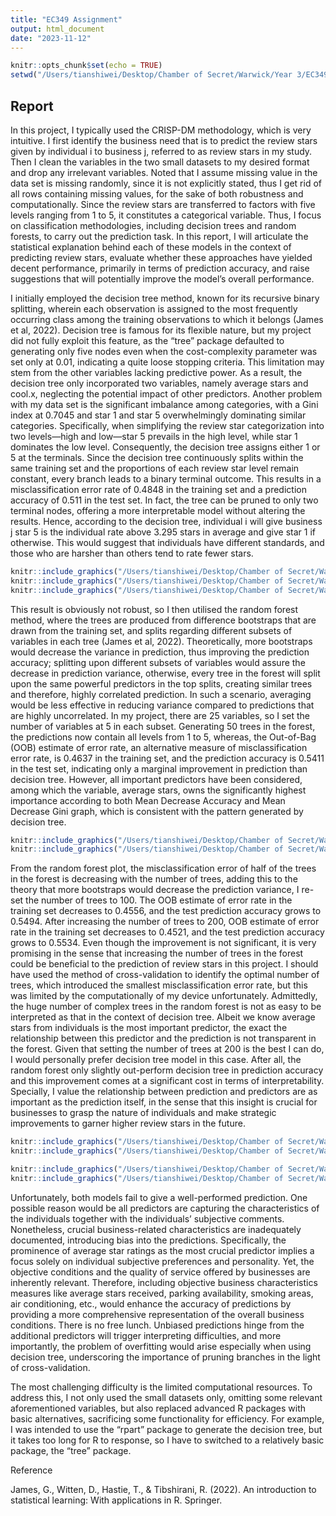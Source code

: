 ```yaml
---
title: "EC349 Assignment"
output: html_document
date: "2023-11-12"
---
```

```r
knitr::opts_chunk$set(echo = TRUE)
setwd("/Users/tianshiwei/Desktop/Chamber of Secret/Warwick/Year 3/EC349/EC349/Project/")
```

## Report
In this project, I typically used the CRISP-DM methodology, which is very intuitive. I first identify the business need that is to predict the review stars given by individual i to business j, referred to as review stars in my study. Then I clean the variables in the two small datasets to my desired format and drop  any irrelevant variables. Noted that I assume missing value in the data set is missing randomly, since it is not explicitly stated, thus I get rid of  all rows containing missing values, for the sake of both robustness and computationally. Since the review stars are transferred to factors with five levels ranging from 1 to 5, it constitutes a categorical variable. Thus, I focus on classification methodologies, including decision trees and random forests, to carry out the prediction task. In this report, I will articulate the statistical explanation behind each of these models in the context of predicting review stars, evaluate whether these approaches have yielded decent performance, primarily in terms of prediction accuracy, and raise suggestions that will potentially improve the model's overall performance. 
 
I initially employed the decision tree method, known for its recursive binary splitting, wherein each observation is assigned to the most frequently occurring class among the training observations to which it belongs (James et al, 2022). Decision tree is famous for its flexible nature, but my project did not fully exploit this feature, as the "tree" package defaulted to generating only five nodes even when the cost-complexity parameter was set only at 0.01, indicating a quite loose stopping criteria. This limitation may stem from the other variables lacking predictive power. As a result, the decision tree only incorporated two variables, namely average stars and cool.x, neglecting the potential impact of other predictors. Another problem with my data set is the significant imbalance among categories, with a Gini index at 0.7045 and star 1 and star 5 overwhelmingly dominating similar categories.  Specifically, when simplifying the review star categorization into two levels—high and low—star 5 prevails in the high level, while star 1 dominates the low level. Consequently, the decision tree assigns either 1 or 5 at the terminals. Since the decision tree continuously splits within the same training set and the proportions of each review star level remain constant, every branch leads to a binary terminal outcome. This results in a misclassification error rate of 0.4848 in the training set and a prediction accuracy of 0.511 in the test set. In fact, the tree can be pruned to only two terminal nodes, offering a more interpretable model without altering the results. Hence, according to the decision tree, individual i will give business j star 5 is the individual rate above 3.295 stars in average and give star 1 if otherwise. This would suggest that individuals have different standards, and those who are harsher than others tend to rate fewer stars. 
```r
knitr::include_graphics("/Users/tianshiwei/Desktop/Chamber of Secret/Warwick/Year 3/EC349/EC349/Project/plot_decision_tree.png")
knitr::include_graphics("/Users/tianshiwei/Desktop/Chamber of Secret/Warwick/Year 3/EC349/EC349/Project/plot_optimal_size.png")
knitr::include_graphics("/Users/tianshiwei/Desktop/Chamber of Secret/Warwick/Year 3/EC349/EC349/Project/plot_pruned_decision_tree.png")
```

This result is obviously not robust, so I then utilised the random forest method, where the trees are produced from difference bootstraps that are drawn from the training set, and splits regarding different subsets of  variables in each tree (James et al, 2022). Theoretically, more bootstraps would decrease the variance in prediction, thus improving the prediction accuracy; splitting upon different subsets of variables would assure the decrease in prediction variance, otherwise, every tree in the forest will split upon the same powerful predictors in the top splits, creating similar trees and therefore, highly correlated prediction. In such a scenario, averaging would be less effective in reducing variance compared to predictions that are highly uncorrelated. In my project, there are 25 variables, so I set the number of variables at 5 in each subset. Generating 50 trees in the forest, the predictions now contain all levels from 1 to 5, whereas, the Out-of-Bag (OOB) estimate of  error rate, an alternative measure of misclassification error rate, is 0.4637 in the training set, and the prediction accuracy is 0.5411 in the test set, indicating only a marginal improvement in prediction than decision tree. However, all important predictors have been considered, among which the variable, average stars, owns the significantly highest importance according to both Mean Decrease Accuracy and Mean Decrease Gini graph, which is consistent with the pattern generated by decision tree. 

```r
knitr::include_graphics("/Users/tianshiwei/Desktop/Chamber of Secret/Warwick/Year 3/EC349/EC349/Project/plot_ransdom_forest_50.png")
knitr::include_graphics("/Users/tianshiwei/Desktop/Chamber of Secret/Warwick/Year 3/EC349/EC349/Project/plot_VIP_50.png")
```

From the random forest plot, the misclassification error of half of the trees in the forest is decreasing with the number of trees, adding this to the theory that more bootstraps would decrease the prediction variance, I re-set the number of trees to 100. The OOB estimate of  error rate in the training set decreases to 0.4556, and the test prediction accuracy grows to 0.5494. After increasing the number of trees to 200, OOB estimate of  error rate in the training set decreases to 0.4521, and the test prediction accuracy grows to 0.5534. Even though the improvement is not significant, it is very promising in the sense that increasing the number of trees in the forest could be beneficial to the prediction of review stars in this project. I should have used the method of cross-validation to identify the optimal number of trees, which introduced the smallest misclassification error rate, but this was limited by the computationally of my device unfortunately. Admittedly, the huge number of complex trees in the random forest is not as easy to be interpreted as that in the context of decision tree. Albeit we know average stars from individuals is the most important predictor, the exact the relationship between this predictor and the prediction is not transparent in the forest. Given that setting the number of trees at 200 is the best I can do, I would personally prefer decision tree model in this case. After all, the random forest only slightly out-perform decision tree in prediction accuracy and this improvement comes at a significant cost in terms of interpretability.  Specially, I value the relationship between prediction and predictors are as important as the prediction itself, in the sense that this insight is crucial for businesses to grasp the nature of individuals and make strategic improvements to garner higher review stars in the future.

```r
knitr::include_graphics("/Users/tianshiwei/Desktop/Chamber of Secret/Warwick/Year 3/EC349/EC349/Project/plot_ransdom_forest_100.png")
knitr::include_graphics("/Users/tianshiwei/Desktop/Chamber of Secret/Warwick/Year 3/EC349/EC349/Project/plot_VIP_100.png")
```
```r
knitr::include_graphics("/Users/tianshiwei/Desktop/Chamber of Secret/Warwick/Year 3/EC349/EC349/Project/plot_ransdom_forest_200.png")
knitr::include_graphics("/Users/tianshiwei/Desktop/Chamber of Secret/Warwick/Year 3/EC349/EC349/Project/plot_VIP_200.png")
```

Unfortunately, both models fail to give a well-performed prediction. One possible reason would be all predictors are capturing the characteristics of the individuals together with the individuals’ subjective comments. Nonetheless, crucial business-related characteristics are inadequately documented, introducing bias into the predictions. Specifically, the prominence of average star ratings as the most crucial predictor implies a focus solely on individual subjective preferences and personality. Yet, the objective conditions and the quality of service offered by businesses are inherently relevant. Therefore, including objective business characteristics measures like average stars received, parking availability, smoking areas, air conditioning, etc., would enhance the accuracy of predictions by providing a more comprehensive representation of the overall business conditions. There is no free lunch. Unbiased predictions hinge from the additional predictors will trigger interpreting difficulties, and more importantly, the problem of overfitting would arise especially when using decision tree, underscoring the importance of pruning branches in the light of cross-validation.

The most challenging difficulty is the limited computational resources. To address this, I not only used the small datasets only, omitting some relevant aforementioned variables, but also replaced advanced R packages with basic alternatives, sacrificing some functionality for efficiency. For example, I was intended to use the “rpart” package to generate the decision tree, but it takes too long for R to response, so I have to switched to a relatively basic package, the “tree” package. 

Reference

James, G., Witten, D., Hastie, T., & Tibshirani, R. (2022). An introduction to statistical learning: With applications in R. Springer.

